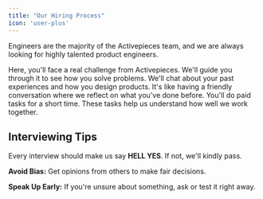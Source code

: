 ```yaml
---
title: "Our Hiring Process" 
icon: 'user-plus'
---
```


Engineers are the majority of the Activepieces team, and we are always looking for highly talented product engineers.

<Steps>
  <Step title="Technical Interview">
    Here, you'll face a real challenge from Activepieces. We'll guide you through it to see how you solve problems.
  </Step>
  <Step title="Product & Leadership Interview">
    We'll chat about your past experiences and how you design products. It's like having a friendly conversation where we reflect on what you've done before.
  </Step>
  <Step title="Work Trial">
    You'll do paid tasks for a short time. These tasks help us understand how well we work together.
  </Step>
</Steps>

## Interviewing Tips

Every interview should make us say **HELL YES**. If not, we'll kindly pass.

**Avoid Bias:** Get opinions from others to make fair decisions.

**Speak Up Early:** If you're unsure about something, ask or test it right away.